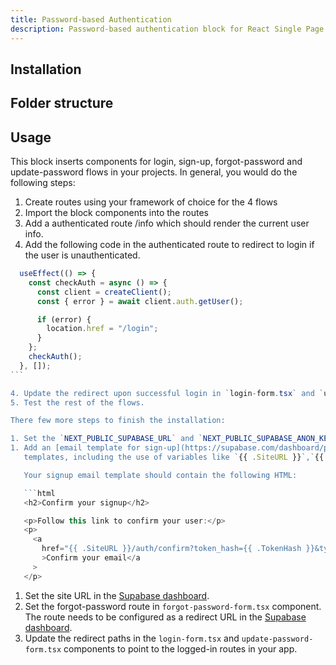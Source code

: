 ```yaml
---
title: Password-based Authentication
description: Password-based authentication block for React Single Page Applications
---
```


## Installation

<BlockItem
  name="password-based-auth-react"
  description="All needed components for the password based auth flow"
/>

## Folder structure

<RegistryBlock itemName="password-based-auth-react" />

## Usage

This block inserts components for login, sign-up, forgot-password and update-password flows in your projects. In general, you
would do the following steps:

1. Create routes using your framework of choice for the 4 flows
2. Import the block components into the routes
3. Add a authenticated route /info which should render the current user info.
4. Add the following code in the authenticated route to redirect to login if the user is unauthenticated.

````ts
  useEffect(() => {
    const checkAuth = async () => {
      const client = createClient();
      const { error } = await client.auth.getUser();

      if (error) {
        location.href = "/login";
      }
    };
    checkAuth();
  }, []);
```

4. Update the redirect upon successful login in `login-form.tsx` and `update-password.tsx` to `/info`.
5. Test the rest of the flows.

There few more steps to finish the installation:

1. Set the `NEXT_PUBLIC_SUPABASE_URL` and `NEXT_PUBLIC_SUPABASE_ANON_KEY` environment variables in your `.env` file in your project.
1. Add an [email template for sign-up](https://supabase.com/dashboard/project/uznvnxvfhkixgqetwekc/auth/templates) to the Supabase project. For detailed instructions on how to configure your email
   templates, including the use of variables like `{{ .SiteURL }}`,`{{ .TokenHash }}`, and `{{ .RedirectTo }}`, refer to our [Email Templates guide](/docs/email-templates).

   Your signup email template should contain the following HTML:

   ```html
   <h2>Confirm your signup</h2>

   <p>Follow this link to confirm your user:</p>
   <p>
     <a
       href="{{ .SiteURL }}/auth/confirm?token_hash={{ .TokenHash }}&type=email&next={{ .RedirectTo }}"
       >Confirm your email</a
     >
   </p>
````

1. Set the site URL in the [Supabase dashboard](https://supabase.com/dashboard/project/_/auth/url-configuration).
1. Set the forgot-password route in `forgot-password-form.tsx` component. The route needs to be configured as a redirect URL in the [Supabase dashboard](https://supabase.com/dashboard/project/_/auth/url-configuration).
1. Update the redirect paths in the `login-form.tsx` and `update-password-form.tsx` components to point to the logged-in routes in your app.
